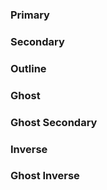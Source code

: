 
<ComponentStatus component="pie-icon-button" />

<Meta of={IconButtonStories} />

### Primary

<Canvas of={IconButtonStories.Primary} />


### Secondary

<Canvas of={IconButtonStories.Secondary} />


### Outline

<Canvas of={IconButtonStories.Outline} />


### Ghost

<Canvas of={IconButtonStories.Ghost} />


### Ghost Secondary

<Canvas of={IconButtonStories.GhostSecondary} />


### Inverse

<Canvas of={IconButtonStories.Inverse} />


### Ghost Inverse

<Canvas of={IconButtonStories.GhostInverse} />
